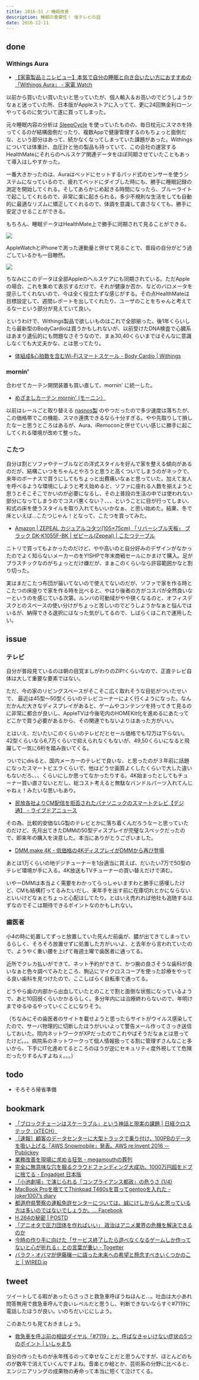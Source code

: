 ```yaml
---
title: 2016-51 / 睡眠改善
description: 睡眠の重要性！ 後テレビの話
date: 2016-12-11
---
```




done
----

###  Withings Aura

- [【家電製品ミニレビュー】本気で自分の睡眠と向き合いたい方におすすめの「Withings Aura」 - 家電 Watch](https://kaden.watch.impress.co.jp/docs/column_review/kdnreview/1017104.html)

以前から買いたい買いたいと思っていたが、個人輸入＆お高いのでどうしようかなぁと迷っていた所、日本版がAppleストアに入ってて、更に24回無金利ローンやってるのに気づいて遂に買ってしまった。

元々睡眠内容の分析は [SleepCycle](https://itunes.apple.com/jp/app/id320606217) を使っていたものの、毎日枕元にスマホを持ってくるのが結構面倒だったり、複数Appで健康管理するのもちょっと面倒だな、という部分はあって、続かなくなってしまっていた課題があった。Withingsについては体重計、血圧計と他の製品も持っていて、この会社の運営するHealthMateにそれらのヘルスケア関連データをほぼ同期させていたこともあって導入はしやすかった。

一番大きかったのは、Auraはベッドにセットするパッド式のセンサーを使うシステムになっているので、疲れてベッドにダイブした時にも、勝手に睡眠記録の測定を開始してくれる。そしてあらかじめ起きる時間になったら、ブルーライトで起こしてくれるので、非常に楽に起きられる。多少不規則な生活をしても自動的に最適なリズムに矯正してくれるので、体調を意識して直さなくても、勝手に安定させることができる。

もちろん、睡眠データはHealthMate上で勝手に同期されて見ることができる。

![](/img/blog/2016-51/20161211184321.jpeg)

AppleWatchとiPhoneで測った運動量と併せて見ることで、普段の自分がどう過ごしているかも一目瞭然。

![](/img/blog/2016-51/20161211184315.jpeg)

ちなみにこのデータは全部Appleのヘルスケアにも同期されている。ただAppleの場合、これを集めて表示するだけで、それが健康か否か、などのバロメータを提示してくれないので、今は全く役立たずな感じがする。その点HealthMateは目標設定して、週間レポートを出してくれたり、ユーザのことをちゃんと考えてるなーという部分が見えていて良い。

というわけで、Withings製品で欲しいものはこれで全部揃った。後1年くらいしたら最新型のBodyCardioは買うかもしれないが、以前受けたDNA検査で心臓系はあまり遺伝的にも問題なさそうなので、まぁ30,40くらいまではそんなに意識しなくても大丈夫かな、とは思ってたり。

- [体組成&心拍数を含むWi-Fiスマートスケール - Body Cardio | Withings](https://www.withings.com/jp/ja/body-cardio)

###  mornin'

合わせてカーテン開閉装置も買い直して、mornin' に統一した。

- [めざましカーテン mornin' (モーニン）](http://mornin.jp/)

以前はレールごと取り替える [nasnos製](http://www.nasnos.com/products.html?key=1338983861#right_side) のやつだったので多少速度は落ちたが、この価格帯でこの機能、スマホ連携できるなら十分すぎる。やや先取りして損したなーと思うところはあるが、Aura、iRemoconと併せていい感じに勝手に起こしてくれる環境が改めて整った。

###  こたつ

自分は割とソファやテーブルなどの洋式スタイルを好んで家を整える傾向があるのだが、結構こいつをちゃんとやろうと思うと高くついてしまうのがネックで、来年のボーナスで買うにしてもちょっと出費痛いなぁと思っていた。加えて友人を呼べるような環境にしようと考え始めると、ソファに座れる人数を揃えようと思うとそこそこでかいのが必要になるし、その上普段の生活の中では使われない部分になってしまうのでコスパ悪くない？、、、ということに目が行ってしまい、和式の床を使うスタイルを取り入れてもいいかなぁ、と思い始めた。結果、冬で床といえば...こたつじゃん！となって、こたつを買ってみた。

- [Amazon | ZEPEAL カジュアルコタツ(105×75cm) 「リバーシブル天板」 ブラック DK-K1055F-BK | ゼピール(Zepeal) | こたつテーブル](https://www.amazon.co.jp/dp/B014SUGD9Y)

ニトリで買ってもよかったのだけど、やや高いのと自分好みのデザインがなかったのでよく知らないメーカーのをY!SHPで年末商戦セールにかまけて購入。足がプラスチックなのがちょっとだけ嫌だが、まぁこのくらいなら許容範囲かなと割り切った。

実はまだこたつ布団が届いてないので使えてないのだが、ソファで家を作る時とこたつの床座りで家を作る時を比べると、やはり後者の方がコスパが全然良いなーというのを感じている次第。ルンバの可動域がやや狭くなるのと、オフィスデスクとのスペースの使い分けがちょっと苦しいのでどうしようかなぁと悩んではいるが、納得できる選択にはなった気がしてるので、しばらくはこれで運用したい。

issue
----

###  テレビ

自分が普段見ているのは朝の目覚ましがわりのZIP!くらいなので、正直テレビ自体は大して重要な要素ではない。

ただ、今の家のリビングスペースがそこそこ広く取れそうな目処がついたせいで、 最近は45型〜50型くらいのテレビコーナーによく行くようになった。なんだかんだ大きなディスプレイがあると、ゲームやコンテンツを持ってきて見るのに非常に都合が良いし、AppleTVは今後宅内のHOMEKit化を進めるにあたってどこかで買う必要があるから、その関連でもないよりはあった方がいい。

とはいえ、だいたいこのくらいのテレビだとセール価格でも12万は下らない。42型くらいなら6,7万くらいで抑えられなくもないが、49,50くらいになると飛躍して一気に6桁を踏み抜いてくる。

ついでにdisると、国内メーカーのテレビで良いな、と思ったのが３年前に話題になったスマートビエラくらいで、他はどうせ画質よくしたくらいで大した違いもないだろ、、、くらいにしか思ってなかったりする。4K始まったとしてもチューナー買い直さないとだし、総コスト考えると無駄なバンドルパーツ入れてんじゃねぇ！みたいな思いもあり。

- [民放各社よりCM配信を拒否されたパナソニックのスマートテレビ【デジ通】 - ライブドアニュース](https://news.livedoor.com/article/detail/7840944/)

その為、比較的安価なLG製のテレビとかに落ち着くんだろうなーと思っていたのだけど、先月出てきたDMMの50型ディスプレイが完璧なスペックだったので、即来年の購入を決意した。本当にありがとうございました。

- [DMM.make 4K - 低価格の4KディスプレイがDMMから再び登場](https://distribution.dmm.com/display/dks/)

あとは1万くらいの地デジチューナーを1台適当に買えば、だいたい7万で50型のテレビ環境が手に入る。4K放送もTVチューナーの買い替えだけで済む。

いやーDMMは本当よく需要をわかってらっしゃいますわと勝手に感嘆したけど、CMも結構打ってるみたいだし、来年手を出す前に在庫切れとかにならないといいけどなぁとちょっと心配はしてたり。とはいえ売れれば他社も追随するはずなのでそこは期待できるポイントなのかもしれない。

###  歯医者

小4の時に処置してずっと放置していた死んだ前歯が、膿が出てきてしまっているらしく、そろそろ放置せずに処置した方がいいよ、と去年から言われていたので、ようやく重い腰を上げて毎週土曜で歯医者に通ってる。

近所でクレカ払いができて、ネット予約ができて、かつ腕の良さそうな歯科が良いなぁと色々調べてみたところ、駒込にマイクロスコープを使った診療をやってる良い歯科を見つけたので、ここしばらく自転車で通ってる。

どうやら歯の内部から出血していたとのことで割と面倒な状態になっているようで、あと10回弱くらいかかるらしく。多分年内には治療終わらないので、年明けまでゆるゆるやっていくことになりそう。

（ちなみにその歯医者のサイトを載せようと思ったらサイトがウイルス感染してたので、サーバ物理的に切断したほうがいいよって警告メール作ってさっき送信しておいた。院内ネットワークがXPだったのでこれやばそうだなぁとは思ってたけど。。。病院系のネットワークって個人情報扱ってる割に管理ずさんなこと多いから、下手にIT化進めてるところのほうが逆にセキュリティ度外視してて危険だったりするんすよねぇ。。。）

todo
----

- そろそろ帰省準備

bookmark
----

- [「ブロックチェーンはスケーラブル」という神話と現実の課題 | 日経クロステック（xTECH）](https://xtech.nikkei.com/it/atcl/column/16/062400138/110700010/)
- [［速報］顧客のデータセンターに大型トラックで乗り付け、100PBのデータを吸い上げる「AWS Snowmobile」発表。AWS re:Invent 2016 － Publickey](https://www.publickey1.jp/blog/16/100pbaws_snowmobileaws_reinvent_2016.html)
- [業務改善を現場に求める狂気 - megamouthの葬列](https://www.megamouth.info/entry/2016/11/19/232203)
- [完全に無意味な穴を掘るクラウドファンディング大成功、1000万円超をドブに捨てる - Engadget 日本版](https://japanese.engadget.com/2016/11/28/1000/)
- [「小池劇場」で演じられる「コンプライアンス都政」の危うさ (1/4)](https://blogos.com/article/199177/)
- [MacBook Proを捨ててThinkpad T460sを買ってgentooを入れた - joker1007’s diary](http://joker1007.hatenablog.com/entry/20161125/1480069437)
- [都道府県警察の運転免許センターについては、誠にけしからんと思っている方は多いのではないでしょうか。... Facebook](https://www.facebook.com/dnobori/posts/1123676174375687/)
- [H.264の秘密 | POSTD](https://postd.cc/h-264-is-magic/)
- [「アニオタで圧力団体を作ればいい」 政治はアニメ業界の危機を解決できるのか](https://originalnews.nico/4787)
- [今時の作り手に向けた「サービス終了したら遊べなくなるゲームしか作ってないと心が折れる」との言葉が重い - Togetter](https://togetter.com/li/1057514)
- [バラク・オバマが伊藤穰一に語った未来への希望と懸念すべきいくつかのこと | WIRED.jp](https://wired.jp/special/2016/barack-obama/)

tweet
----

ツイートしてる暇があったらさっさと救急車呼ぼうねほんと...。吐血は大小あれ問答無用で救急車呼んで良いレベルだと思うし、判断できないならすぐ#7119に電話したほうが良い。いのちだいじにしよう。

<X url="https://twitter.com/legnoh/status/805050935621730304" />

このあたりも見ておきましょう。

- [救急車を呼ぶ前の相談ダイヤル「#7119」と、呼ばなきゃいけない症状の5つのポイント | いしゃまち](https://www.ishamachi.com/?p=4646)

自分の作ったものが永年残るのって幸せなことだと思うんですが、ほとんどのものが数年で消えていくんですよね。音楽とか絵とか、芸術系の分野に比べると、エンジニアリングの成果物の寿命って本当に短くて泣けてくる。

<X url="https://twitter.com/legnoh/status/807497607660453888" />
